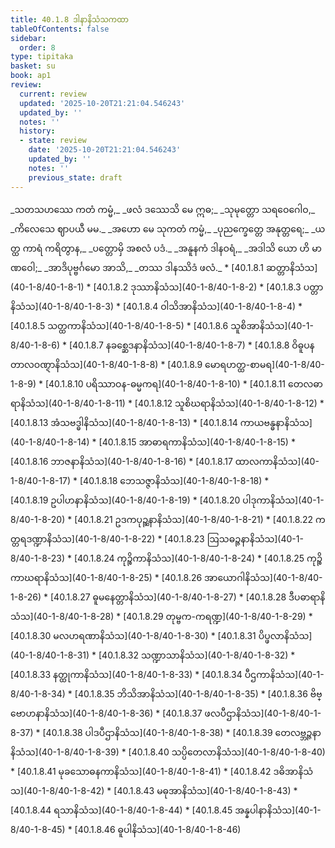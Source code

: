 ```yaml
---
title: 40.1.8 ဒါနာနိသံသကထာ
tableOfContents: false
sidebar:
  order: 8
type: tipitaka
basket: su
book: ap1
review:
  current: review
  updated: '2025-10-20T21:21:04.546243'
  updated_by: ''
  notes: ''
  history:
  - state: review
    date: '2025-10-20T21:21:04.546243'
    updated_by: ''
    notes: ''
    previous_state: draft
---
```



<DynamicBreadcrumb />


<ReviewStatus review={frontmatter.review} showDetails={true} />

<HypothesisAnnotation frontmatter={frontmatter} />

<Division number="86" book="ap1" e="ch" v="20" p="358">

<Paragraph number="4383" type="verses" book="ap1">
_သတသဟဿေ ကတံ ကမ္မံ,_  
_ဖလံ ဒဿေသိ မေ ဣဓ;_  
_သုမုတ္တော သရဝေဂေါဝ,_  
_ကိလေသေ ဈာပယီ မမ._  




</Paragraph>

</Division>
<Division number="87" book="ap1" e="ch" v="20" p="358">

<Paragraph number="4384" type="verses" book="ap1">
_အဟော မေ သုကတံ ကမ္မံ,_  
_ပုညက္ခေတ္တေ အနုတ္တရေ;_  
_ယတ္ထ ကာရံ ကရိတွာန,_  
_ပတ္တောမှိ အစလံ ပဒံ._  




</Paragraph>

</Division>
<Division number="88" book="ap1" e="ch" v="20" p="358">

<Paragraph number="4385" type="verses" book="ap1">
_အနူနကံ ဒါနဝရံ,_  
_အဒါသိ ယော ဟိ မာဏဝေါ;_  
_အာဒိပုဗ္ဗင်္ဂမော အာသိ,_  
_တဿ ဒါနဿိဒံ ဖလံ._  


</Paragraph>
</Division>

<TableOfContents book="ap1" section="40.1.8">
* [40.1.8.1 ဆတ္တာနိသံသ](40-1-8/40-1-8-1)
* [40.1.8.2 ဒုဿာနိသံသ](40-1-8/40-1-8-2)
* [40.1.8.3 ပတ္တာနိသံသ](40-1-8/40-1-8-3)
* [40.1.8.4 ဝါသိအာနိသံသ](40-1-8/40-1-8-4)
* [40.1.8.5 သတ္ထကာနိသံသ](40-1-8/40-1-8-5)
* [40.1.8.6 သူစိအာနိသံသ](40-1-8/40-1-8-6)
* [40.1.8.7 နခစ္ဆေဒနာနိသံသ](40-1-8/40-1-8-7)
* [40.1.8.8 ဝိဓူပနတာလဝဏ္ဋာနိသံသ](40-1-8/40-1-8-8)
* [40.1.8.9 မောရဟတ္ထ-စာမရ](40-1-8/40-1-8-9)
* [40.1.8.10 ပရိဿာဝန-ဓမ္မကရ](40-1-8/40-1-8-10)
* [40.1.8.11 တေလဓာရာနိသံသ](40-1-8/40-1-8-11)
* [40.1.8.12 သူစိဃရာနိသံသ](40-1-8/40-1-8-12)
* [40.1.8.13 အံသဗဒ္ဓါနိသံသ](40-1-8/40-1-8-13)
* [40.1.8.14 ကာယဗန္ဓနာနိသံသ](40-1-8/40-1-8-14)
* [40.1.8.15 အာဓာရကာနိသံသ](40-1-8/40-1-8-15)
* [40.1.8.16 ဘာဇနာနိသံသ](40-1-8/40-1-8-16)
* [40.1.8.17 ထာလကာနိသံသ](40-1-8/40-1-8-17)
* [40.1.8.18 ဘေသဇ္ဇာနိသံသ](40-1-8/40-1-8-18)
* [40.1.8.19 ဥပါဟနာနိသံသ](40-1-8/40-1-8-19)
* [40.1.8.20 ပါဒုကာနိသံသ](40-1-8/40-1-8-20)
* [40.1.8.21 ဥဒကပုဉ္ဆနာနိသံသ](40-1-8/40-1-8-21)
* [40.1.8.22 ကတ္တရဒဏ္ဍာနိသံသ](40-1-8/40-1-8-22)
* [40.1.8.23 ဩသဓဉ္ဇနာနိသံသ](40-1-8/40-1-8-23)
* [40.1.8.24 ကုဉ္စိကာနိသံသ](40-1-8/40-1-8-24)
* [40.1.8.25 ကုဉ္စိကာဃရာနိသံသ](40-1-8/40-1-8-25)
* [40.1.8.26 အာယောဂါနိသံသ](40-1-8/40-1-8-26)
* [40.1.8.27 ဓူမနေတ္တာနိသံသ](40-1-8/40-1-8-27)
* [40.1.8.28 ဒီပဓာရာနိသံသ](40-1-8/40-1-8-28)
* [40.1.8.29 တုမ္ဗက-ကရဏ္ဍ](40-1-8/40-1-8-29)
* [40.1.8.30 မလဟရဏာနိသံသ](40-1-8/40-1-8-30)
* [40.1.8.31 ပိပ္ဖလာနိသံသ](40-1-8/40-1-8-31)
* [40.1.8.32 သဏ္ဍာသာနိသံသ](40-1-8/40-1-8-32)
* [40.1.8.33 နတ္ထုကာနိသံသ](40-1-8/40-1-8-33)
* [40.1.8.34 ပီဌကာနိသံသ](40-1-8/40-1-8-34)
* [40.1.8.35 ဘိသိအာနိသံသ](40-1-8/40-1-8-35)
* [40.1.8.36 ဗိဗ္ဗောဟနာနိသံသ](40-1-8/40-1-8-36)
* [40.1.8.37 ဖလပီဌာနိသံသ](40-1-8/40-1-8-37)
* [40.1.8.38 ပါဒပီဌာနိသံသ](40-1-8/40-1-8-38)
* [40.1.8.39 တေလဗ္ဘဉ္ဇနာနိသံသ](40-1-8/40-1-8-39)
* [40.1.8.40 သပ္ပိတေလာနိသံသ](40-1-8/40-1-8-40)
* [40.1.8.41 မုခသောဓနကာနိသံသ](40-1-8/40-1-8-41)
* [40.1.8.42 ဒဓိအာနိသံသ](40-1-8/40-1-8-42)
* [40.1.8.43 မဓုအာနိသံသ](40-1-8/40-1-8-43)
* [40.1.8.44 ရသာနိသံသ](40-1-8/40-1-8-44)
* [40.1.8.45 အန္နပါနာနိသံသ](40-1-8/40-1-8-45)
* [40.1.8.46 ဓူပါနိသံသ](40-1-8/40-1-8-46)
</TableOfContents>